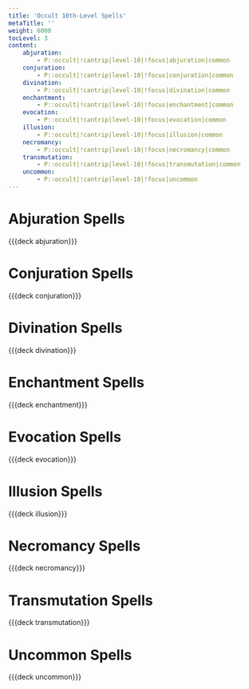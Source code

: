 ```yaml
---
title: 'Occult 10th-Level Spells'
metaTitle: ''
weight: 6000
tocLevel: 3
content:
    abjuration:
        - P::occult|!cantrip|level-10|!focus|abjuration|common
    conjuration:
        - P::occult|!cantrip|level-10|!focus|conjuration|common
    divination:
        - P::occult|!cantrip|level-10|!focus|divination|common
    enchantment:
        - P::occult|!cantrip|level-10|!focus|enchantment|common
    evocation:
        - P::occult|!cantrip|level-10|!focus|evocation|common
    illusion:
        - P::occult|!cantrip|level-10|!focus|illusion|common
    necromancy:
        - P::occult|!cantrip|level-10|!focus|necromancy|common
    transmutation:
        - P::occult|!cantrip|level-10|!focus|transmutation|common
    uncommon:
        - P::occult|!cantrip|level-10|!focus|uncommon
---
```


# Abjuration Spells

{{{deck abjuration}}}

# Conjuration Spells

{{{deck conjuration}}}

# Divination Spells

{{{deck divination}}}

# Enchantment Spells

{{{deck enchantment}}}

# Evocation Spells

{{{deck evocation}}}

# Illusion Spells

{{{deck illusion}}}

# Necromancy Spells

{{{deck necromancy}}}

# Transmutation Spells

{{{deck transmutation}}}

# Uncommon Spells

{{{deck uncommon}}}
